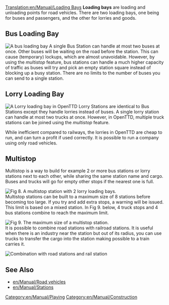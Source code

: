 [[Translation:en/Manual/Loading Bays]]
'''Loading bays''' are loading and unloading points for road vehicles. There are two loading bays, one being for buses and passengers, and the other for lorries and goods.

==Bus Loading Bay==
[[File:en/Archive/Old 32bpp/Busstation.png|right|frame|A bus loading bay]]
A single Bus Station can handle at most two buses at once. Other buses will be waiting on the road before the station. This can cause (temporary) lockups, which are almost unavoidable. However, by using the ''multistop'' feature, bus stations can handle a much higher capacity of traffic as buses will try and pick an empty station square instead of blocking up a busy station. There are no limits to the number of buses you can send to a single station.

==Lorry Loading Bay==
[[File:en/Manual/Lorrystation.png|right|frame|A Lorry loading bay in OpenTTD]]
Lorry Stations are identical to Bus Stations except they handle lorries instead of buses. A single lorry station can handle at most two trucks at once. However, in OpenTTD, multiple truck stations can be joined using the ''multistop'' feature.

While inefficient compared to railways, the lorries in OpenTTD are cheap to run, and can turn a profit if used correctly. It is possible to run a company using only road vehicles.

==Multistop==
Multistop is a way to build for example 2 or more bus stations or lorry stations next to each other, while sharing the same station name and cargo. Buses and trucks will go for empty other stops if the nearest one is full.

[[File:en/Manual/Multistop2ry.png|frame|left|Fig 8. A multistop station with 2 lorry loading bays.]]
<br style="clear:both;">

Multistop stations can be built to a maximum size of 8 stations before becoming too large. If you try and add extra stops, a warning will be issued. This limit is based on a mixed station. In Fig 9. below, 4 truck stops and 4 bus stations combine to reach the maximum limit.

[[File:en/Openttd max multistop example.png|frame|left|Fig 9. The maximum size of a multistop station.]]
<br style="clear:both;">

It is possible to combine road stations with railroad stations. It is useful when there is an industry near the station but out of its radius, you can use trucks to transfer the cargo into the station making possible to a train carries it.

[[File:en/Combined multistop.png|frame|left|Combination with road stations and rail station]]
<br style="clear:both;">

==See Also==
*[[en/Manual/Road vehicles]]
*[[en/Manual/Stations]]

[[Category:en/Manual/Playing]]
[[Category:en/Manual/Construction]]